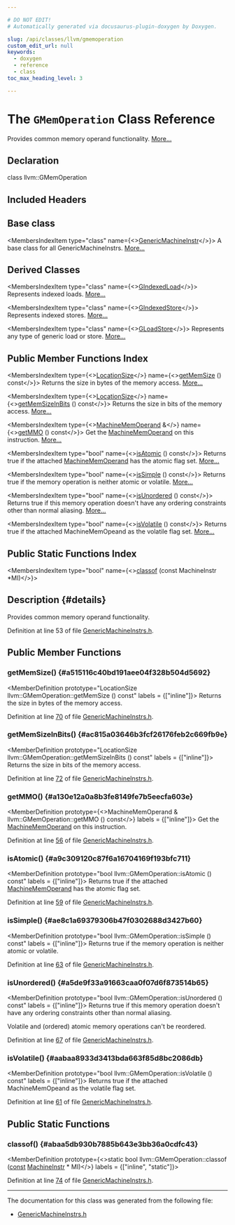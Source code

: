 ```yaml
---

# DO NOT EDIT!
# Automatically generated via docusaurus-plugin-doxygen by Doxygen.

slug: /api/classes/llvm/gmemoperation
custom_edit_url: null
keywords:
  - doxygen
  - reference
  - class
toc_max_heading_level: 3

---
```





# The `GMemOperation` Class Reference

<DoxygenPage pluginConfig={pluginConfig}>

Provides common memory operand functionality. <a href="#details">More...</a>

## Declaration

<CodeBlock>class llvm::GMemOperation</CodeBlock>

## Included Headers

<IncludesList>
<IncludesListItem
  filePath="llvm/CodeGen/GlobalISel/GenericMachineInstrs.h"
  permalink="/docs/api/files/include/include/llvm/include/llvm/codegen/include/llvm/codegen/globalisel/genericmachineinstrs-h"
  isLocal="true" />
</IncludesList>

## Base class

<MembersIndex>

<MembersIndexItem
  type="class"
  name={<><a href="/docs/api/classes/llvm/genericmachineinstr">GenericMachineInstr</a></>}>
A base class for all GenericMachineInstrs. <a href="/docs/api/classes/llvm/genericmachineinstr/#details">More...</a>
</MembersIndexItem>

</MembersIndex>

## Derived Classes

<MembersIndex>

<MembersIndexItem
  type="class"
  name={<><a href="/docs/api/classes/llvm/gindexedload">GIndexedLoad</a></>}>
Represents indexed loads. <a href="/docs/api/classes/llvm/gindexedload/#details">More...</a>
</MembersIndexItem>

<MembersIndexItem
  type="class"
  name={<><a href="/docs/api/classes/llvm/gindexedstore">GIndexedStore</a></>}>
Represents indexed stores. <a href="/docs/api/classes/llvm/gindexedstore/#details">More...</a>
</MembersIndexItem>

<MembersIndexItem
  type="class"
  name={<><a href="/docs/api/classes/llvm/gloadstore">GLoadStore</a></>}>
Represents any type of generic load or store. <a href="/docs/api/classes/llvm/gloadstore/#details">More...</a>
</MembersIndexItem>

</MembersIndex>

## Public Member Functions Index

<MembersIndex>

<MembersIndexItem
  type={<><a href="/docs/api/classes/llvm/locationsize">LocationSize</a></>}
  name={<><a href="#a515116c40bd191aee04f328b504d5692">getMemSize</a> () const</>}>
Returns the size in bytes of the memory access. <a href="#a515116c40bd191aee04f328b504d5692">More...</a>
</MembersIndexItem>

<MembersIndexItem
  type={<><a href="/docs/api/classes/llvm/locationsize">LocationSize</a></>}
  name={<><a href="#ac815a03646b3fcf26176feb2c669fb9e">getMemSizeInBits</a> () const</>}>
Returns the size in bits of the memory access. <a href="#ac815a03646b3fcf26176feb2c669fb9e">More...</a>
</MembersIndexItem>

<MembersIndexItem
  type={<><a href="/docs/api/classes/llvm/machinememoperand">MachineMemOperand</a> &amp;</>}
  name={<><a href="#a130e12a0a8b3fe8149fe7b5eecfa603e">getMMO</a> () const</>}>
Get the <a href="/docs/api/classes/llvm/machinememoperand">MachineMemOperand</a> on this instruction. <a href="#a130e12a0a8b3fe8149fe7b5eecfa603e">More...</a>
</MembersIndexItem>

<MembersIndexItem
  type="bool"
  name={<><a href="#a9c309120c87f6a16704169f193bfc711">isAtomic</a> () const</>}>
Returns true if the attached <a href="/docs/api/classes/llvm/machinememoperand">MachineMemOperand</a> has the atomic flag set. <a href="#a9c309120c87f6a16704169f193bfc711">More...</a>
</MembersIndexItem>

<MembersIndexItem
  type="bool"
  name={<><a href="#ae8c1a69379306b47f0302688d3427b60">isSimple</a> () const</>}>
Returns true if the memory operation is neither atomic or volatile. <a href="#ae8c1a69379306b47f0302688d3427b60">More...</a>
</MembersIndexItem>

<MembersIndexItem
  type="bool"
  name={<><a href="#a5de9f33a91663caa0f07d6f873514b65">isUnordered</a> () const</>}>
Returns true if this memory operation doesn&#39;t have any ordering constraints other than normal aliasing. <a href="#a5de9f33a91663caa0f07d6f873514b65">More...</a>
</MembersIndexItem>

<MembersIndexItem
  type="bool"
  name={<><a href="#aabaa8933d3413bda663f85d8bc2086db">isVolatile</a> () const</>}>
Returns true if the attached MachineMemOpeand as the volatile flag set. <a href="#aabaa8933d3413bda663f85d8bc2086db">More...</a>
</MembersIndexItem>

</MembersIndex>

## Public Static Functions Index

<MembersIndex>

<MembersIndexItem
  type="bool"
  name={<><a href="#abaa5db930b7885b643e3bb36a0cdfc43">classof</a> (const MachineInstr &#42;MI)</>}>
</MembersIndexItem>

</MembersIndex>

## Description {#details}

Provides common memory operand functionality.

Definition at line 53 of file <a href="/docs/api/files/include/include/llvm/include/llvm/codegen/include/llvm/codegen/globalisel/genericmachineinstrs-h">GenericMachineInstrs.h</a>.

<SectionDefinition>

## Public Member Functions

### getMemSize() {#a515116c40bd191aee04f328b504d5692}

<MemberDefinition
  prototype="LocationSize llvm::GMemOperation::getMemSize () const"
  labels = {["inline"]}>
Returns the size in bytes of the memory access.

Definition at line <a href="/docs/api/files/include/include/llvm/include/llvm/codegen/include/llvm/codegen/globalisel/genericmachineinstrs-h/#l00070">70</a> of file <a href="/docs/api/files/include/include/llvm/include/llvm/codegen/include/llvm/codegen/globalisel/genericmachineinstrs-h">GenericMachineInstrs.h</a>.
</MemberDefinition>

### getMemSizeInBits() {#ac815a03646b3fcf26176feb2c669fb9e}

<MemberDefinition
  prototype="LocationSize llvm::GMemOperation::getMemSizeInBits () const"
  labels = {["inline"]}>
Returns the size in bits of the memory access.

Definition at line <a href="/docs/api/files/include/include/llvm/include/llvm/codegen/include/llvm/codegen/globalisel/genericmachineinstrs-h/#l00072">72</a> of file <a href="/docs/api/files/include/include/llvm/include/llvm/codegen/include/llvm/codegen/globalisel/genericmachineinstrs-h">GenericMachineInstrs.h</a>.
</MemberDefinition>

### getMMO() {#a130e12a0a8b3fe8149fe7b5eecfa603e}

<MemberDefinition
  prototype={<>MachineMemOperand &amp; llvm::GMemOperation::getMMO () const</>}
  labels = {["inline"]}>
Get the <a href="/docs/api/classes/llvm/machinememoperand">MachineMemOperand</a> on this instruction.

Definition at line <a href="/docs/api/files/include/include/llvm/include/llvm/codegen/include/llvm/codegen/globalisel/genericmachineinstrs-h/#l00056">56</a> of file <a href="/docs/api/files/include/include/llvm/include/llvm/codegen/include/llvm/codegen/globalisel/genericmachineinstrs-h">GenericMachineInstrs.h</a>.
</MemberDefinition>

### isAtomic() {#a9c309120c87f6a16704169f193bfc711}

<MemberDefinition
  prototype="bool llvm::GMemOperation::isAtomic () const"
  labels = {["inline"]}>
Returns true if the attached <a href="/docs/api/classes/llvm/machinememoperand">MachineMemOperand</a> has the atomic flag set.

Definition at line <a href="/docs/api/files/include/include/llvm/include/llvm/codegen/include/llvm/codegen/globalisel/genericmachineinstrs-h/#l00059">59</a> of file <a href="/docs/api/files/include/include/llvm/include/llvm/codegen/include/llvm/codegen/globalisel/genericmachineinstrs-h">GenericMachineInstrs.h</a>.
</MemberDefinition>

### isSimple() {#ae8c1a69379306b47f0302688d3427b60}

<MemberDefinition
  prototype="bool llvm::GMemOperation::isSimple () const"
  labels = {["inline"]}>
Returns true if the memory operation is neither atomic or volatile.

Definition at line <a href="/docs/api/files/include/include/llvm/include/llvm/codegen/include/llvm/codegen/globalisel/genericmachineinstrs-h/#l00063">63</a> of file <a href="/docs/api/files/include/include/llvm/include/llvm/codegen/include/llvm/codegen/globalisel/genericmachineinstrs-h">GenericMachineInstrs.h</a>.
</MemberDefinition>

### isUnordered() {#a5de9f33a91663caa0f07d6f873514b65}

<MemberDefinition
  prototype="bool llvm::GMemOperation::isUnordered () const"
  labels = {["inline"]}>
Returns true if this memory operation doesn&#39;t have any ordering constraints other than normal aliasing.

Volatile and (ordered) atomic memory operations can&#39;t be reordered.

Definition at line <a href="/docs/api/files/include/include/llvm/include/llvm/codegen/include/llvm/codegen/globalisel/genericmachineinstrs-h/#l00067">67</a> of file <a href="/docs/api/files/include/include/llvm/include/llvm/codegen/include/llvm/codegen/globalisel/genericmachineinstrs-h">GenericMachineInstrs.h</a>.
</MemberDefinition>

### isVolatile() {#aabaa8933d3413bda663f85d8bc2086db}

<MemberDefinition
  prototype="bool llvm::GMemOperation::isVolatile () const"
  labels = {["inline"]}>
Returns true if the attached MachineMemOpeand as the volatile flag set.

Definition at line <a href="/docs/api/files/include/include/llvm/include/llvm/codegen/include/llvm/codegen/globalisel/genericmachineinstrs-h/#l00061">61</a> of file <a href="/docs/api/files/include/include/llvm/include/llvm/codegen/include/llvm/codegen/globalisel/genericmachineinstrs-h">GenericMachineInstrs.h</a>.
</MemberDefinition>

</SectionDefinition>

<SectionDefinition>

## Public Static Functions

### classof() {#abaa5db930b7885b643e3bb36a0cdfc43}

<MemberDefinition
  prototype={<>static bool llvm::GMemOperation::classof (<a href="/docs/api/files/lib/lib/target/lib/target/aarch64/aarch64promoteconstant-cpp/#a90f8350fecae261c25be85d38b451bff">const</a> <a href="/docs/api/classes/llvm/machineinstr">MachineInstr</a> &#42; MI)</>}
  labels = {["inline", "static"]}>

Definition at line <a href="/docs/api/files/include/include/llvm/include/llvm/codegen/include/llvm/codegen/globalisel/genericmachineinstrs-h/#l00074">74</a> of file <a href="/docs/api/files/include/include/llvm/include/llvm/codegen/include/llvm/codegen/globalisel/genericmachineinstrs-h">GenericMachineInstrs.h</a>.
</MemberDefinition>

</SectionDefinition>

<hr/>

The documentation for this class was generated from the following file:

<ul>
<li><a href="/docs/api/files/include/include/llvm/include/llvm/codegen/include/llvm/codegen/globalisel/genericmachineinstrs-h">GenericMachineInstrs.h</a></li>
</ul>

</DoxygenPage>
